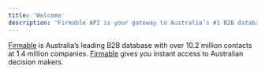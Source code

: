 ```yaml
---
title: 'Welcome'
description: 'Firmable API is your gateway to Australia’s #1 B2B database.'
---
```



[Firmable](https://firmable.com/) is Australia’s leading B2B database with over 10.2 million contacts at 1.4 million companies. [Firmable](https://firmable.com/) gives you instant access to Australian decision makers. 




